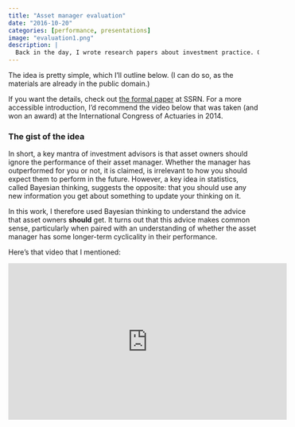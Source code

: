 ```yaml
---
title: "Asset manager evaluation"
date: "2016-10-20"
categories: [performance, presentations]
image: "evaluation1.png"
description: |
  Back in the day, I wrote research papers about investment practice. One example concerned how asset owners could better evaluate the investment performance of their asset managers. Basically, the idea is to view performance in the way that a Bayesian would.
---
```


The idea is pretty simple, which I'll outline below. (I can do so, as the materials are already in the public domain.)

If you want the details, check out [the formal paper](http://papers.ssrn.com/sol3/papers.cfm?abstract_id=2101771) at SSRN. For a more accessible introduction, I'd recommend the video below that was taken (and won an award) at the International Congress of Actuaries in 2014.

<p class="half-line">

</p>

### The gist of the idea

In short, a key mantra of investment advisors is that asset owners should ignore the performance of their asset manager. Whether the manager has outperformed for you or not, it is claimed, is irrelevant to how you should expect them to perform in the future. However, a key idea in statistics, called Bayesian thinking, suggests the opposite: that you should use any new information you get about something to update your thinking on it.

In this work, I therefore used Bayesian thinking to understand the advice that asset owners **should** get. It turns out that this advice makes common sense, particularly when paired with an understanding of whether the asset manager has some longer-term cyclicality in their performance.

Here's that video that I mentioned:

<p class="half-line">

</p>

<iframe width="560" height="315" src="https://www.youtube.com/embed/xutu2axBa0o" title="YouTube video player" frameborder="0" allow="accelerometer; autoplay; clipboard-write; encrypted-media; gyroscope; picture-in-picture" allowfullscreen>

</iframe>
